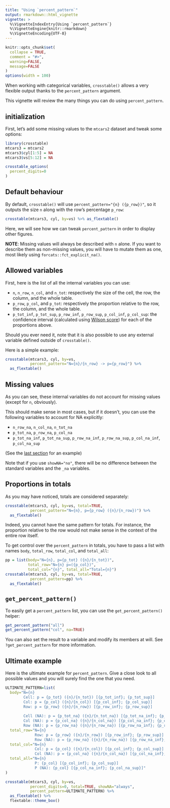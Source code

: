 ```yaml
---
title: "Using `percent_pattern`"
output: rmarkdown::html_vignette
vignette: >
  %\VignetteIndexEntry{Using `percent_pattern`}
  %\VignetteEngine{knitr::rmarkdown}
  %\VignetteEncoding{UTF-8}
---
```


```r
knitr::opts_chunk$set(
  collapse = TRUE,
  comment = "#>",
  warning=FALSE, 
  message=FALSE
)
options(width = 100)
```

When working with categorical variables, `crosstable()` allows a very flexible output thanks to the `percent_pattern` argument.

This vignette will review the many things you can do using `percent_pattern`.


## initialization

First, let's add some missing values to the `mtcars2` dataset and tweak some options:


```r
library(crosstable)
mtcars3 = mtcars2
mtcars3$cyl[1:5] = NA
mtcars3$vs[5:12] = NA

crosstable_options(
  percent_digits=0
)
```


## Default behaviour


By default, `crosstable()` will use `percent_pattern="{n} ({p_row})"`, so it outputs the size `n` along with the row's percentage `p_row`:

```r
crosstable(mtcars3, cyl, by=vs) %>% as_flextable()
```

Here, we will see how we can tweak `percent_pattern` in order to display other figures.

**NOTE**: Missing values will always be described with `n` alone. If you want to describe them as non-missing values, you will have to mutate them as one, most likely using `forcats::fct_explicit_na()`.

## Allowed variables

First, here is the list of all the internal variables you can use:

 * `n`, `n_row`, `n_col`, and `n_tot`: respectively the size of the cell, the row, the column, and the whole table.
 * `p_row`, `p_col`, and `p_tot`: respectively the proportion relative to the row, the column, and the whole table.
 * `p_tot_inf`, `p_tot_sup`, `p_row_inf`, `p_row_sup`, `p_col_inf`, `p_col_sup`: the confidence interval (calculated using [Wilson score](https://en.wikipedia.org/wiki/Binomial_proportion_confidence_interval#Wilson_score_interval)) for each of the proportions above. 
 
Should you ever need it, note that it is also possible to use any external variable defined outside of `crosstable()`.

Here is a simple example:
 
```r
crosstable(mtcars3, cyl, by=vs, 
           percent_pattern="N={n}/{n_row} -> p={p_row}") %>% 
  as_flextable()
```
 

## Missing values

As you can see, these internal variables do not account for missing values (except for `n`, obviously).

This should make sense in most cases, but if it doesn't, you can use the following variables to account for NA explicitly:
 
 * `n_row_na`, `n_col_na`, `n_tot_na` 
 * `p_tot_na`, `p_row_na`, `p_col_na` 
 * `p_tot_na_inf`, `p_tot_na_sup`, `p_row_na_inf`, `p_row_na_sup`, `p_col_na_inf`, `p_col_na_sup` 
 
(See the [last section](#allowed-variables) for an example)

Note that if you use `showNA="no"`, there will be no difference between the standard variables and the `_na` variables.

## Proportions in totals

As you may have noticed, totals are considered separately:

```r
crosstable(mtcars3, cyl, by=vs, total=TRUE, 
           percent_pattern="N={n}, p={p_row} ({n}/{n_row})") %>% 
  as_flextable()
```

Indeed, you cannot have the same pattern for totals. For instance, the proportion relative to the row would not make sense in the context of the entire row itself.

To get control over the `percent_pattern` in totals, you have to pass a list with names `body`, `total_row`, `total_col`, and `total_all`:

```r
pp = list(body="N={n}, p={p_tot} ({n}/{n_tot})", 
          total_row="N={n} p=({p_col})", 
          total_col="{n}", total_all="Total={n}")
crosstable(mtcars3, cyl, by=vs, total=TRUE, 
           percent_pattern=pp) %>% 
  as_flextable()

```



## `get_percent_pattern()`

To easily get a `percent_pattern` list, you can use the `get_percent_pattern()` helper:

```r
get_percent_pattern("all")
get_percent_pattern("col", na=TRUE)
```

You can also set the result to a variable and modify its members at will. See `?get_percent_pattern` for more information.

## Ultimate example

Here is the ultimate example for `percent_pattern`. Give a close look to all possible values and you will surely find the one that you need.

```r
ULTIMATE_PATTERN=list(
  body="N={n}
        Cell: p = {p_tot} ({n}/{n_tot}) [{p_tot_inf}; {p_tot_sup}]
        Col: p = {p_col} ({n}/{n_col}) [{p_col_inf}; {p_col_sup}]
        Row: p = {p_row} ({n}/{n_row}) [{p_row_inf}; {p_row_sup}]
        
        Cell (NA): p = {p_tot_na} ({n}/{n_tot_na}) [{p_tot_na_inf}; {p_tot_na_sup}]
        Col (NA): p = {p_col_na} ({n}/{n_col_na}) [{p_col_na_inf}; {p_col_na_sup}]
        Row (NA): p = {p_row_na} ({n}/{n_row_na}) [{p_row_na_inf}; {p_row_na_sup}]",
  total_row="N={n}
             Row: p = {p_row} ({n}/{n_row}) [{p_row_inf}; {p_row_sup}]
             Row (NA): p = {p_row_na} ({n}/{n_row_na}) [{p_row_na_inf}; {p_row_na_sup}]",
  total_col="N={n}
             Col: p = {p_col} ({n}/{n_col}) [{p_col_inf}; {p_col_sup}]
             Col (NA): p = {p_col_na} ({n}/{n_col_na}) [{p_col_na_inf}; {p_col_na_sup}]",
  total_all="N={n}
             P: {p_col} [{p_col_inf}; {p_col_sup}]
             P (NA): {p_col} [{p_col_na_inf}; {p_col_na_sup}]"
)

crosstable(mtcars3, cyl, by=vs,
           percent_digits=0, total=TRUE, showNA="always",
           percent_pattern=ULTIMATE_PATTERN) %>% 
  as_flextable() %>% 
  flextable::theme_box()
```


